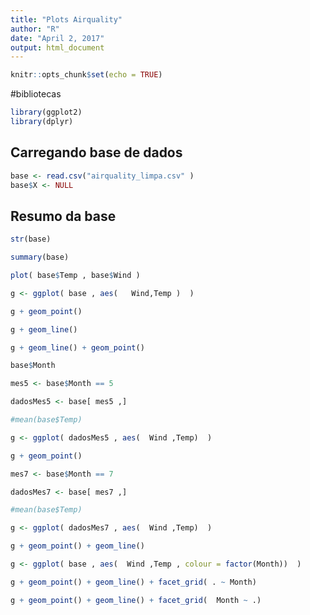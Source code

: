 ```yaml
---
title: "Plots Airquality"
author: "R"
date: "April 2, 2017"
output: html_document
---
```


```r
knitr::opts_chunk$set(echo = TRUE)
```

#bibliotecas
```r
library(ggplot2)
library(dplyr)
```


## Carregando base de dados
```r
base <- read.csv("airquality_limpa.csv" )
base$X <- NULL
```


## Resumo da base
```r

str(base)

summary(base)
```


```r
plot( base$Temp , base$Wind )
```

```r
g <- ggplot( base , aes(   Wind,Temp )  ) 

g + geom_point() 

g + geom_line()

g + geom_line() + geom_point() 
```

```r
base$Month

mes5 <- base$Month == 5

dadosMes5 <- base[ mes5 ,]

#mean(base$Temp)

g <- ggplot( dadosMes5 , aes(  Wind ,Temp)  ) 

g + geom_point()

```

```r


mes7 <- base$Month == 7

dadosMes7 <- base[ mes7 ,]

#mean(base$Temp)

g <- ggplot( dadosMes7 , aes(  Wind ,Temp)  ) 

g + geom_point() + geom_line()

```


```r

g <- ggplot( base , aes(  Wind ,Temp , colour = factor(Month))  ) 

g + geom_point() + geom_line() + facet_grid( . ~ Month)

g + geom_point() + geom_line() + facet_grid(  Month ~ .) 

```

